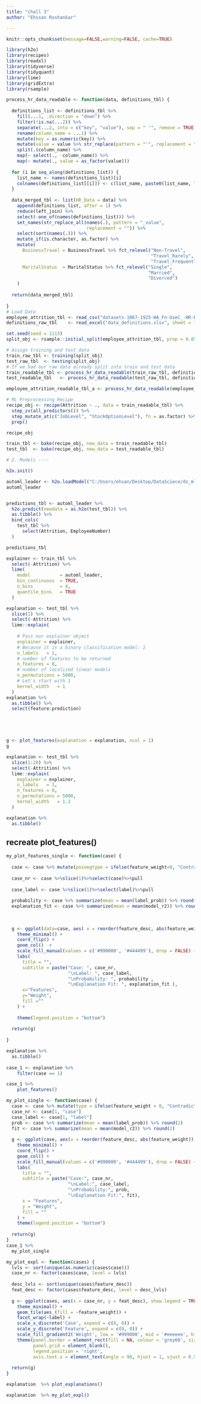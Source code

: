 ```yaml
---
title: "chall 3"
author: "Ehssan Roshankar"

---
```


```r
knitr::opts_chunk$set(message=FALSE,warning=FALSE, cache=TRUE)
```


```r
library(h2o)
library(recipes)
library(readxl)
library(tidyverse)
library(tidyquant)
library(lime)
library(gridExtra)
library(rsample)

process_hr_data_readable <- function(data, definitions_tbl) {
  
  definitions_list <- definitions_tbl %>%
    fill(...1, .direction = "down") %>%
    filter(!is.na(...2)) %>%
    separate(...2, into = c("key", "value"), sep = " '", remove = TRUE) %>%
    rename(column_name = ...1) %>%
    mutate(key = as.numeric(key)) %>%
    mutate(value = value %>% str_replace(pattern = "'", replacement = "")) %>%
    split(.$column_name) %>%
    map(~ select(., -column_name)) %>%
    map(~ mutate(., value = as_factor(value))) 
  
  for (i in seq_along(definitions_list)) {
    list_name <- names(definitions_list)[i]
    colnames(definitions_list[[i]]) <- c(list_name, paste0(list_name, "_value"))
  }
  
  data_merged_tbl <- list(HR_Data = data) %>%
    append(definitions_list, after = 1) %>%
    reduce(left_join) %>%
    select(-one_of(names(definitions_list))) %>%
    set_names(str_replace_all(names(.), pattern = "_value", 
                              replacement = "")) %>%
    select(sort(names(.))) %>%
    mutate_if(is.character, as.factor) %>%
    mutate(
      BusinessTravel = BusinessTravel %>% fct_relevel("Non-Travel", 
                                                      "Travel_Rarely", 
                                                      "Travel_Frequently"),
      MaritalStatus  = MaritalStatus %>% fct_relevel("Single", 
                                                     "Married", 
                                                     "Divorced")
    )
  
  return(data_merged_tbl)
  
}
# Load Data
employee_attrition_tbl <- read_csv("datasets-1067-1925-WA_Fn-UseC_-HR-Employee-Attrition.txt")
definitions_raw_tbl    <- read_excel("data_definitions.xlsx", sheet = 1, col_names = FALSE)

set.seed(seed = 1113)
split_obj <- rsample::initial_split(employee_attrition_tbl, prop = 0.85)

# Assign training and test data
train_raw_tbl <- training(split_obj)
test_raw_tbl  <- testing(split_obj)
# If we had our raw data already split into train and test data
train_readable_tbl <- process_hr_data_readable(train_raw_tbl, definitions_raw_tbl)
test_readable_tbl   <- process_hr_data_readable(test_raw_tbl, definitions_raw_tbl)

employee_attrition_readable_tbl_a <- process_hr_data_readable(employee_attrition_tbl, definitions_raw_tbl)

# ML Preprocessing Recipe 
recipe_obj <- recipe(Attrition ~ ., data = train_readable_tbl) %>%
  step_zv(all_predictors()) %>%
  step_mutate_at(c("JobLevel", "StockOptionLevel"), fn = as.factor) %>% 
  prep()

recipe_obj

train_tbl <- bake(recipe_obj, new_data = train_readable_tbl)
test_tbl  <- bake(recipe_obj, new_data = test_readable_tbl)

# 2. Models ----

h2o.init()

automl_leader <- h2o.loadModel("C:/Users/ehsan/Desktop/DataSciece/ds_ml/ss23-bdml-EhssRos/content/01_journal/h20_models_attr/StackedEnsemble_AllModels_2_AutoML_10_20230608_152758")
automl_leader


predictions_tbl <- automl_leader %>% 
  h2o.predict(newdata = as.h2o(test_tbl)) %>%
  as.tibble() %>%
  bind_cols(
    test_tbl %>%
      select(Attrition, EmployeeNumber)
  )

predictions_tbl

explainer <- train_tbl %>%
  select(-Attrition) %>%
  lime(
    model           = automl_leader,
    bin_continuous  = TRUE,
    n_bins          = 4,
    quantile_bins   = TRUE
  )

explanation <- test_tbl %>%
  slice(1) %>%
  select(-Attrition) %>%
  lime::explain(
    
    # Pass our explainer object
    explainer = explainer,
    # Because it is a binary classification model: 1
    n_labels   = 1,
    # number of features to be returned
    n_features = 8,
    # number of localized linear models
    n_permutations = 5000,
    # Let's start with 1
    kernel_width   = 1
  )
explanation %>%
  as.tibble() %>%
  select(feature:prediction) 





g <- plot_features(explanation = explanation, ncol = 1)
g

explanation <- test_tbl %>%
  slice(1:20) %>%
  select(-Attrition) %>%
  lime::explain(
    explainer = explainer,
    n_labels   = 1,
    n_features = 8,
    n_permutations = 5000,
    kernel_width   = 1.2
  )

explanation %>%
  as.tibble()

```

## recreate plot_features()

```r
my_plot_features_single <- function(case) {
  
  case <- case %>% mutate(posnegtype = ifelse(feature_weight<0, "Contradicts", "Supports"))
  
  case_nr <- case %>%slice(1)%>%select(case)%>%pull
  
  case_label <- case %>%slice(1)%>%select(label)%>%pull
  
  probability <- case %>% summarize(mean = mean(label_prob)) %>% round(digits=2)
  explanation_fit <- case %>% summarize(mean = mean(model_r2)) %>% round(digits=2)
  
  
  
  g <- ggplot(data=case, aes( x = reorder(feature_desc, abs(feature_weight)), y=feature_weight, fill = posnegtype)) +
    theme_minimal() +
    coord_flip() +
    geom_col()  +
    scale_fill_manual(values = c('#990000', '#444499'), drop = FALSE) +
    labs(
      title = "",
      subtitle = paste("Case: ", case_nr,
                       "\nLabel: ", case_label, 
                       "\nProbability: ", probability , 
                       "\nExplanation Fit: ", explanation_fit ),
      x="Features",
      y="Weight",
      fill =""
    ) +
    
    theme(legend.position = "bottom")
  
  return(g)
  
}
```
```r
explanation %>% 
  as.tibble()
  
case_1 <- explanation %>%
    filter(case == 1)

case_1 %>%
    plot_features()
```
```r
my_plot_single <- function(case) {
  case <- case %>% mutate(type = ifelse(feature_weight < 0, "Contradicts", "Support"))
  case_nr <- case[1, "case"]
  case_label <- case[1, "label"]
  prob <- case %>% summarize(mean = mean(label_prob)) %>% round(2)
  fit <- case %>% summarize(mean = mean(model_r2)) %>% round(2)
  
  g <- ggplot(case, aes(x = reorder(feature_desc, abs(feature_weight)), y = feature_weight, fill = type)) +
    theme_minimal() +
    coord_flip() +
    geom_col() +
    scale_fill_manual(values = c('#990000', '#444499'), drop = FALSE) +
    labs(
      title = "",
      subtitle = paste("Case:", case_nr,
                       "\nLabel:", case_label,
                       "\nProbability:", prob,
                       "\nExplanation Fit:", fit),
      x = "Features",
      y = "Weight",
      fill = ""
    ) +
    theme(legend.position = "bottom")
  
  return(g)
}
case_1 %>%
  my_plot_single
```
```r
my_plot_expl <- function(cases) {
  lvls <- sort(unique(as.numeric(cases$case)))
  case_nr <- factor(cases$case, level = lvls)
  
  desc_lvls <- sort(unique(cases$feature_desc))
  feat_desc <- factor(cases$feature_desc, level = desc_lvls)
  
  g <- ggplot(cases, aes(x = case_nr, y = feat_desc), show.legend = TRUE) +
    theme_minimal() +
    geom_tile(aes_(fill = ~feature_weight)) +
    facet_wrap(~label) +
    scale_x_discrete('Case', expand = c(0, 0)) +
    scale_y_discrete('Feature', expand = c(0, 0)) +
    scale_fill_gradient2('Weight', low = '#999000', mid = '#eeeeee', high = '#000099') +
    theme(panel.border = element_rect(fill = NA, colour = 'grey60', size = 1),
          panel.grid = element_blank(),
          legend.position = 'right',
          axis.text.x = element_text(angle = 90, hjust = 1, vjust = 0.5, size = 7))
  
  return(g)
}
```
```r
explanation  %>% plot_explanations()
```
```r
explanation  %>% my_plot_expl()
```

